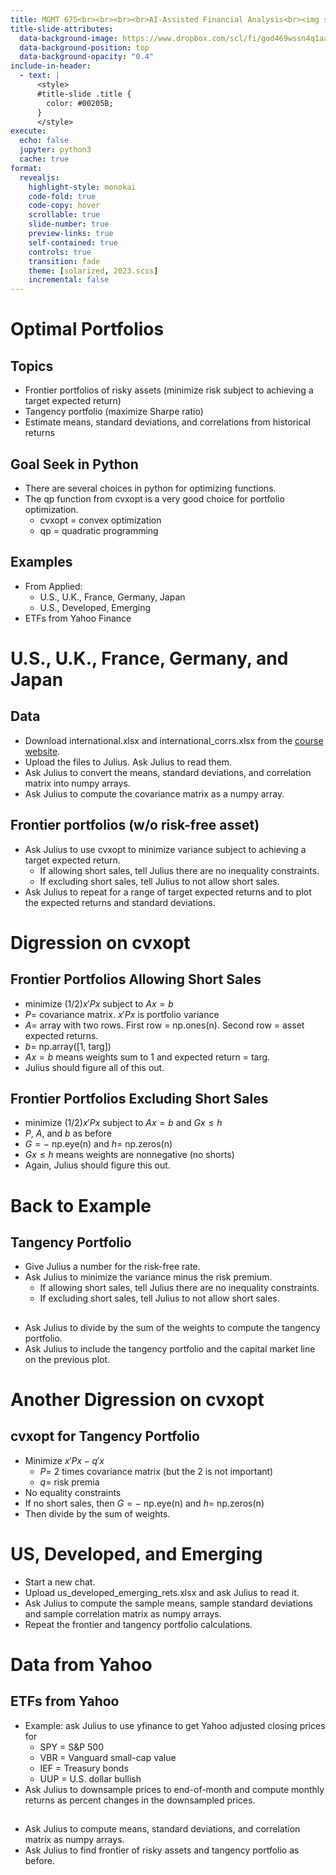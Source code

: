 ```yaml
---
title: MGMT 675<br><br><br><br>AI-Assisted Financial Analysis<br><img src="RiceBusiness-transparent-logo-sm.png"  height=100>
title-slide-attributes:
  data-background-image: https://www.dropbox.com/scl/fi/god469wssn4q1aacbfafs/image5.webp?rlkey=ayiiyc8qa1lgkse6si8ouawcq&dl=1
  data-background-position: top
  data-background-opacity: "0.4"
include-in-header:
  - text: |
      <style>
      #title-slide .title {
        color: #00205B;
      }
      </style>
execute:
  echo: false
  jupyter: python3
  cache: true
format: 
  revealjs:
    highlight-style: monokai
    code-fold: true
    code-copy: hover
    scrollable: true
    slide-number: true
    preview-links: true
    self-contained: true
    controls: true
    transition: fade
    theme: [solarized, 2023.scss]
    incremental: false
---
```


# Optimal Portfolios {background-image="https://www.dropbox.com/scl/fi/jerhfe2cad1jtdvapik71/gpt_image.jpg?rlkey=2dnc3qyozkm24tcl2pzjccxka&dl=1" background-position="top" background-opacity="0.2"}
   
## Topics 

- Frontier portfolios of risky assets (minimize risk subject to achieving a target expected return)
- Tangency portfolio (maximize Sharpe ratio)
- Estimate means, standard deviations, and correlations from historical returns


## Goal Seek in Python

- There are several choices in python for optimizing functions.
- The qp function from cvxopt is a very good choice for portfolio optimization.
  - cvxopt = convex optimization
  - qp = quadratic programming 

## Examples

- From Applied:
  - U.S., U.K., France, Germany, Japan 
  - U.S., Developed, Emerging
- ETFs from Yahoo Finance

# U.S., U.K., France, Germany, and Japan

## Data

- Download international.xlsx and international_corrs.xlsx from the [course website](https://mgmt675.kerryback.com).
- Upload the files to Julius.  Ask Julius to read them.
- Ask Julius to convert the means, standard deviations, and correlation matrix into numpy arrays.
- Ask Julius to compute the covariance matrix as a numpy array.

## Frontier portfolios (w/o risk-free asset)

- Ask Julius to use cvxopt to minimize variance subject to achieving a target expected return.
  - If allowing short sales, tell Julius there are no inequality constraints.
  - If excluding short sales, tell Julius to not allow short sales.
- Ask Julius to repeat for a range of target expected returns and to plot the expected returns and standard deviations.

# Digression on cvxopt

## Frontier Portfolios Allowing Short Sales

- minimize $(1/2) x'Px$ subject to $Ax=b$
- $P=$ covariance matrix. $x'Px$ is portfolio variance
- $A =$ array with two rows.  First row $=$ np.ones(n).  Second row $=$ asset expected returns.
- $b=$ np.array([1, targ])
- $Ax=b$ means weights sum to 1 and expected return $=$ targ.
- Julius should figure all of this out.

## Frontier Portfolios Excluding Short Sales

- minimize $(1/2) x'Px$ subject to $Ax=b$ and $Gx \le h$
- $P$, $A$, and $b$ as before
- $G =-$ np.eye(n) and $h =$ np.zeros(n)
- $Gx \le h$ means weights are nonnegative (no shorts)
- Again, Julius should figure this out.

# Back to Example

## Tangency Portfolio

- Give Julius a number for the risk-free rate.
- Ask Julius to minimize the variance minus the risk premium.
  - If allowing short sales, tell Julius there are no inequality constraints.
  - If excluding short sales, tell Julius to not allow short sales.

##

- Ask Julius to divide by the sum of the weights to compute the tangency portfolio.
- Ask Julius to include the tangency portfolio and the capital market line on the previous plot.

# Another Digression on cvxopt

## cvxopt for Tangency Portfolio

- Minimize $x'Px - q'x$
  - $P=$ 2 times covariance matrix (but the 2 is not important)
  - $q=$ risk premia
- No equality constraints
- If no short sales, then $G=-$ np.eye(n) and $h=$ np.zeros(n)
- Then divide by the sum of weights.

# US, Developed, and Emerging

- Start a new chat.
- Upload us_developed_emerging_rets.xlsx and ask Julius to read it.
- Ask Julius to compute the sample means, sample standard deviations and sample correlation matrix as numpy arrays.
- Repeat the frontier and tangency portfolio calculations.

# Data from Yahoo


## ETFs from Yahoo

- Example: ask Julius to use yfinance to get Yahoo adjusted closing prices for
  - SPY = S&P 500
  - VBR = Vanguard small-cap value
  - IEF = Treasury bonds
  - UUP = U.S. dollar bullish
- Ask Julius to downsample prices to end-of-month and compute monthly returns as percent changes in the downsampled prices.

##

- Ask Julius to compute means, standard deviations, and correlation matrix as numpy arrays.
- Ask Julius to find frontier of risky assets and tangency portfolio as before.